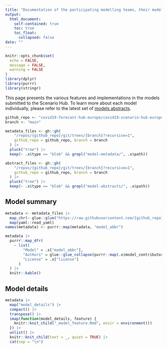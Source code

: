 ```yaml
---
title: "Documentation of the participating modelling teams, their models and modelling assumptions"
output: 
  html_document:
    self-contained: true
    toc: true
    toc_float:
      collapsed: false
date: ""
---
```


```r
knitr::opts_chunk$set(
  echo = FALSE,
  message = FALSE,
  warning = FALSE
)
library(dplyr)
library(purrr)
library(stringr)
```

This page presents the various features and implementations in the models submitted to the Scenario Hub. To learn more about each model individually, please refer to the latest set of [models abstracts](https://github.com/covid19-forecast-hub-europe/covid19-scenario-hub-europe/tree/main/model-abstracts).

```r
github_repo <- "covid19-forecast-hub-europe/covid19-scenario-hub-europe"
branch <- "main"

metadata_files <- gh::gh(
    "/repos/{github_repo}/git/trees/{branch}?recursive=1",
    github_repo = github_repo, branch = branch
  ) |> 
  pluck("tree") |> 
  keep(~ .x$type == "blob" && grepl("model-metadata/", .x$path))

abstract_files <- gh::gh(
    "/repos/{github_repo}/git/trees/{branch}?recursive=1",
    github_repo = github_repo, branch = branch
  ) |> 
  pluck("tree") |> 
  keep(~ .x$type == "blob" && grepl("model-abstracts/", .x$path))
```

## Model summary

```r
metadata <- metadata_files |> 
  map_chr(~ glue::glue("https://raw.githubusercontent.com/{github_repo}/{branch}/{.x$path}")) |> 
  map(yaml::read_yaml)
names(metadata) <- purrr::map(metadata, "model_abbr")
```

```r
metadata |> 
  purrr::map_dfr(
    ~ list(
        "Model" = .x["model_abbr"],
        "Authors" = glue::glue_collapse(purrr::map(.x$model_contributors, "name"), sep = ", "),
        "License" = .x["license"]
      )
  ) |> 
  knitr::kable()
```

## Model details

```r
metadata |> 
  map("model_details") |> 
  compact() |> 
  transpose() |> 
  imap(function(model_details, feature) {
    knitr::knit_child("_model_feature.Rmd", envir = environment())
  }) |> 
  unlist() |> 
  knitr::knit_child(text = _, quiet = TRUE) |> 
  cat(sep = "\n")
```
